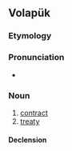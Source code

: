 {{also|balad}}
==Volapük==

===Etymology===
{{suffix|bal|äd|lang=vo}}

===Pronunciation===
* {{IPA|[baˈlɛd]|lang=vo}}

===Noun===
{{vo-noun}}

# [[contract]]
# [[treaty]]

====Declension====
{{vo-decl-noun}}